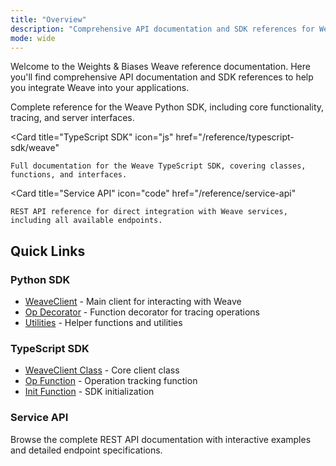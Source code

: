 ```yaml
---
title: "Overview"
description: "Comprehensive API documentation and SDK references for Weights & Biases Weave"
mode: wide
---
```


Welcome to the Weights & Biases Weave reference documentation. Here you'll find comprehensive API documentation and SDK references to help you integrate Weave into your applications.

<CardGroup cols={3}>
  <Card
    title="Python SDK"
    icon="python"
    href="/reference/python-sdk/weave"
  >
    Complete reference for the Weave Python SDK, including core functionality, tracing, and server interfaces.
  </Card>
  
  <Card
    title="TypeScript SDK"
    icon="js"
    href="/reference/typescript-sdk/weave"
  >
    Full documentation for the Weave TypeScript SDK, covering classes, functions, and interfaces.
  </Card>
  
  <Card
    title="Service API"
    icon="code"
    href="/reference/service-api"
  >
    REST API reference for direct integration with Weave services, including all available endpoints.
  </Card>
</CardGroup>

## Quick Links

### Python SDK
- [WeaveClient](/reference/python-sdk/weave/trace/weave_client) - Main client for interacting with Weave
- [Op Decorator](/reference/python-sdk/weave/trace/op) - Function decorator for tracing operations
- [Utilities](/reference/python-sdk/weave/trace/util) - Helper functions and utilities

### TypeScript SDK
- [WeaveClient Class](/reference/typescript-sdk/weave/classes/WeaveClient) - Core client class
- [Op Function](/reference/typescript-sdk/weave/functions/op) - Operation tracking function
- [Init Function](/reference/typescript-sdk/weave/functions/init) - SDK initialization

### Service API
Browse the complete REST API documentation with interactive examples and detailed endpoint specifications. 